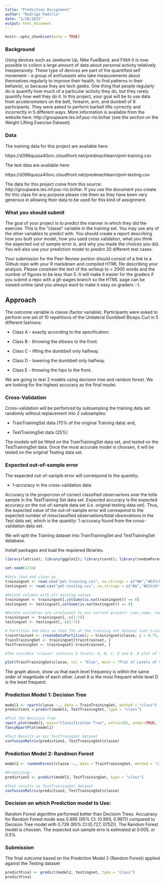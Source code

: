 ```yaml
---
title: "Prediction Assignment"
author: "Rodrigo Padilla"
date: "1/28/2021"
output: html_document
---
```


```r
knitr::opts_chunk$set(echo = TRUE)
```

### Background
Using devices such as Jawbone Up, Nike FuelBand, and Fitbit it is now possible to collect a large amount of data about personal activity relatively inexpensively. These type of devices are part of the quantified self movement – a group of enthusiasts who take measurements about themselves regularly to improve their health, to find patterns in their behavior, or because they are tech geeks. One thing that people regularly do is quantify how much of a particular activity they do, but they rarely quantify how well they do it. In this project, your goal will be to use data from accelerometers on the belt, forearm, arm, and dumbell of 6 participants. They were asked to perform barbell lifts correctly and incorrectly in 5 different ways. More information is available from the website here: http://groupware.les.inf.puc-rio.br/har (see the section on the Weight Lifting Exercise Dataset). 

### Data 
The training data for this project are available here: 

https://d396qusza40orc.cloudfront.net/predmachlearn/pml-training.csv

The test data are available here:

https://d396qusza40orc.cloudfront.net/predmachlearn/pml-testing.csv

The data for this project come from this source: http://groupware.les.inf.puc-rio.br/har. If you use the document you create for this class for any purpose please cite them as they have been very generous in allowing their data to be used for this kind of assignment. 

### What you should submit
The goal of your project is to predict the manner in which they did the exercise. This is the "classe" variable in the training set. You may use any of the other variables to predict with. You should create a report describing how you built your model, how you used cross validation, what you think the expected out of sample error is, and why you made the choices you did. You will also use your prediction model to predict 20 different test cases. 

Your submission for the Peer Review portion should consist of a link to a Github repo with your R markdown and compiled HTML file describing your analysis. Please constrain the text of the writeup to < 2000 words and the number of figures to be less than 5. It will make it easier for the graders if you submit a repo with a gh-pages branch so the HTML page can be viewed online (and you always want to make it easy on graders :-).

## Approach

The outcome variable is classe (factor variable). Participants were asked to perform one set of 10 repetitions of the Unilateral Dumbbell Biceps Curl in 5 different fashions: 

- Class A - exactly according to the specification:

- Class B - throwing the elbows to the front. 

- Class C - lifting the dumbbell only halfway. 

- Class D - lowering the dumbbell only halfway. 

- Class E - throwing the hips to the front.

We are going to test 2 models using decision tree and random forest. We are looking for the highest accuracy as the final model.

### Cross-Validation

Cross-validation will be perfomred by subsampling the training data set randomly without replacement into 2 subsamples:

- TrainTrainingSet data (75% of the original Training data) and,

- TestTrainingSet data (25%)

The models will be fitted on the TrainTrainingSet data set, and tested on the TestTrainingSet data. Once the most accurate model is choosen, it will be tested on the original Testing data set.

### Expected out-of-sample error

The expected out-of-sample error will correspond to the quantity:

- 1-accuracy in the cross-validation data

Accuracy is the proporcion of correct classified observarions over the totla sample in the TestTraining Set data set. Expected accuracy is the expected accuracy on the out-of-sample data set (i.e. original testing data set). Thus, the expected value of the out-of-sample error will correspond to the expected number of missclassified observations/total obsrevations in the Test data set, which is the quantity: 1-accuracy found from the cross-validation data set.

We will split the Training dataset into TrainTrainingSet and TestTrainingSet database.

Install packages and load the requiered libraries.

```r
library(lattice); library(ggplot2); library(caret); library(randomForest); library(rpart); library(rpart.plot); library(RColorBrewer); library(rattle)

set.seed(1234)

#data load and clean up
trainingset <- read.csv("pml-training.csv", na.strings = c("NA","#DIV/0!", ""))
testingset <- read.csv("pml-testing.csv", na.strings = c("NA","#DIV/0!", ""))

#Delete columns with all missing values
trainingset <- trainingset[,colSums(is.na(trainingset)) == 0]
testingset <- testingset[,colSums(is.na(testingset)) == 0]

#Delete variables are irrelavant to our current project: user_name, raw_timestamp_part_1, raw_timestamp_part_2, cvtd_timestamp, new_window and num_window (column 1 to 7)
trainingset <- trainingset[,-c(1:7)]
testingset <- testingset[,-c(1:7)]

# Partition the data so that 75% of the training set dataset inot training and the remaining 25% to testing
traintrainset <- createDataPartition(y = trainingset$classe, p = 0.75, list = FALSE)
TrainTrainingSet <- trainingset[traintrainset, ]
TestTrainingSet <- trainingset[-traintrainset, ]

#The variable "classe" contains 5 levels: A, B, C, D and E. A plot of the outcome variable will allow us to see the frequency of each levels in the TrainTrainingSet data set and # compare one another.

plot(TrainTrainingSet$classe, col = "blue", main = "Plot of Levels of Variable Classes within the TrainTrainingSet dataset", clab = "classe", ylab = "Frequency")

```

The graph above, show us that each level frequency is within the same order of magnitude of each other. Level A is the most frequent while level D is the least frequent.

### Prediction Model 1: Decision Tree

```r
model1 <- rpart(classe ~., data = TrainTrainingSet, method = "class")
prediction1 <-predict(model1, TestTrainingSet, type = "class")

#Plot the Decision Tree
rpart.plot(model1, main="Classification Tree", extra=102, under=TRUE, faclen=0)
fancyRpartPlot(model1)

#Test Results on our TestTraingSet dataset
confusionMatrix(prediction1, TestTrainingSet$classe)
```

### Prediction Model 2: Randmon Forest

```r
model2 <- randomForest(classe ~., data = TrainTrainingSet, method = "class")

#Predicting:
prediction2 <- predict(model2, TestTrainingSet, type = "class")

#Test results on TestTrainingSet dataset
confusionMatrix(prediction2, TestTrainingSet$classe)
```

### Decision on which Prediction model to Use:

Random Forest algorithm performed better than Decision Trees. Accuaracy for Random Forest mode was 0.995 (95% CI: (0.993, 0.997)) compared to Decision Tree model with 0.739 (95% CI:(0.727, 0752)). The Random Forest model is choosen. The expected out-sample erro is estimated at 0.005, or 0.5%

### Submission

The final outcome based on the Prediction Model 2 (Random Forest) applied against the Testing dataset
```r
predictFinal <- predict(model2, testingset, type = "class")
predictFinal
```
